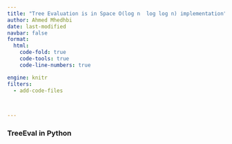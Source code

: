 ```yaml
---
title: "Tree Evaluation is in Space O(log n  log log n) implementation"
author: Ahmed Mhedhbi
date: last-modified
navbar: false
format:
  html: 
    code-fold: true
    code-tools: true
    code-line-numbers: true 

engine: knitr
filters:
  - add-code-files

    

---
```


### TreeEval in Python

::: {add-from=/Users/ahmedmhedhbi/Documents/H25/projet_honneur/catalytic-tree-evaluation/main.py}

```.py
```

:::